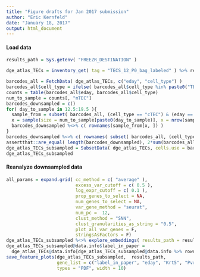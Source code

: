 ```yaml
---
title: "Figure drafts for Jan 2017 submission"
author: "Eric Kernfeld"
date: "January 18, 2017"
output: html_document
---
```


#### Load data

```r
results_path = Sys.getenv( "FREEZR_DESTINATION" )

dge_atlas_TECs = inventory_get( tag = "TECS_12_P0_bag_labeled" ) %>% readRDS

barcodes_all = FetchData( dge_atlas_TECs, c("eday", "cell_type") )
barcodes_all$cell_type = ifelse( barcodes_all$cell_type %in% paste0("TEC", 1:3), yes = "mTEC", no = "cTEC")
counts = table(barcodes_all$eday, barcodes_all$cell_type)
num_to_sample = counts[, "mTEC"]
barcodes_downsampled = c()
for( day_to_sample in 12.5:19.5 ){
  sample_from = subset( barcodes_all, (cell_type == "cTEC") & (eday == day_to_sample) )
  x = sample(size = num_to_sample[paste0(day_to_sample)], x = nrow(sample_from), replace = F)
  barcodes_downsampled %<>% c( rownames(sample_from[x, ]) )
}
barcodes_downsampled %<>% c( rownames( subset( barcodes_all, (cell_type == "mTEC") ) ) )
assertthat::are_equal( length(barcodes_downsampled), 2*sum(barcodes_all$cell_type == "mTEC") )
dge_atlas_TECs_subsampled = SubsetData( dge_atlas_TECs, cells.use = barcodes_downsampled )
dge_atlas_TECs_subsampled
```

#### Reanalyze downsampled data

```r
all_params = expand.grid( cc_method = c( "average" ),
                          excess_var_cutoff = c( 0.5 ),
                          log_expr_cutoff = c( 0.1 ), 
                          prop_genes_to_select = NA, 
                          num_genes_to_select = NA, 
                          var_gene_method = "seurat",
                          num_pc =  12, 
                          clust_method = "SNN",
                          clust_granularities_as_string = "0.5",
                          plot_all_var_genes = F,
                          stringsAsFactors = F)
dge_atlas_TECs_subsampled %<>% explore_embeddings( results_path = results_path, all_params)
dge_atlas_TECs_subsampled@data.info$label_in_paper = 
  dge_atlas_TECs@data.info[dge_atlas_TECs_subsampled@data.info %>% rownames, "cell_type"]
save_feature_plots(dge_atlas_TECs_subsampled,  results_path,
                   gene_list = c("label_in_paper", "eday", "Krt5", "Pvrl4", "Cldn4", "Cldn3", "Aire", "Prss16", "Psmb11", "Cd74", "Six1", "Eya1", "Epcam", "Cd24a", "Ackr4", "Ccl25", "ident"), 
                   types = "PDF", width = 10)
```
